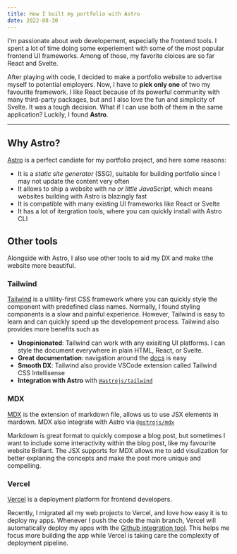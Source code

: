 ```yaml
---
title: How I built my portfolio with Astro
date: 2022-08-30
---
```


I'm passionate about web developement, especially the frontend tools.
I spent a lot of time doing some experiement with some of the most popular frontend UI frameworks.
Among of those, my favorite cloices are so far React and Svelte.

After playing with code, I decided to make a portfolio website to advertise myself to potential employers.
Now, I have to **pick only one** of two my favourite framework.
I like React because of its powerful community with many third-party packages,
but and I also love the fun and simplicity of Svelte.
It was a tough decision. What if I can use both of them in the same application? Luckily, I found **Astro**.

---

## Why Astro?

[Astro](https://astro.build) is a perfect candiate for my portfolio project,
and here some reasons:

- It is a _static site generator_ (SSG), suitable for building portfolio
  since I may not update the content very often
- It allows to ship a website with _no or little JavaScript_,
  which means websites building with Astro is blazingly fast
- It is compatible with many existing UI frameworks like React or Svelte
- It has a lot of itergration tools, where you can quickly install with Astro CLI

## Other tools

Alongside with Astro, I also use other tools to aid my DX and make tthe website more beautiful.

### Tailwind

[Tailwind](https://tailwindcss.com) is a ultility-first CSS framework where you can quickly style
the component with predefined class names.
Normally, I found styling components is a slow and painful experience.
However, Tailwind is easy to learn and can quickly speed up the developement process.
Tailwind also provides more benefits such as

- **Unopinionated**: Tailwind can work with any exisiting UI platforms. I can style the document
  everywhere in plain HTML, React, or Svelte.
- **Great documentation**: navigation around the [docs](https://tailwindcss.com/docs/) is easy
- **Smooth DX**: Tailwind also provide VSCode extension called Tailwind CSS Intellisense
- **Integration with Astro** with [`@astrojs/tailwind`](https://docs.astro.build/en/guides/integrations-guide/tailwind/)

### MDX

[MDX](https://mdxjs.com/) is the extension of markdown file, allows us to use JSX elements in mardown.
MDX also integrate with Astro via [`@astrojs/mdx`](https://docs.astro.build/en/guides/integrations-guide/mdx/)

Markdown is great format to quickly compose a blog post, but sometimes I want to
include some interactivity within the blog post, like my favourite website Brillant.
The JSX supports for MDX allows me to add visulization for better explaning the concepts
and make the post more unique and compelling.

### Vercel

[Vercel](https://vercel.com/) is a deployment platform for frontend developers.

Recently, I migrated all my web projects to Vercel, and love how easy it is to deploy my apps.
Whenever I push the code the main branch, Vercel will automatically deploy my apps with the [Github integration tool](https://vercel.com/docs/concepts/git/vercel-for-github).
This helps me focus more building the app while Vercel is taking care the complexity of deployment pipeline.

